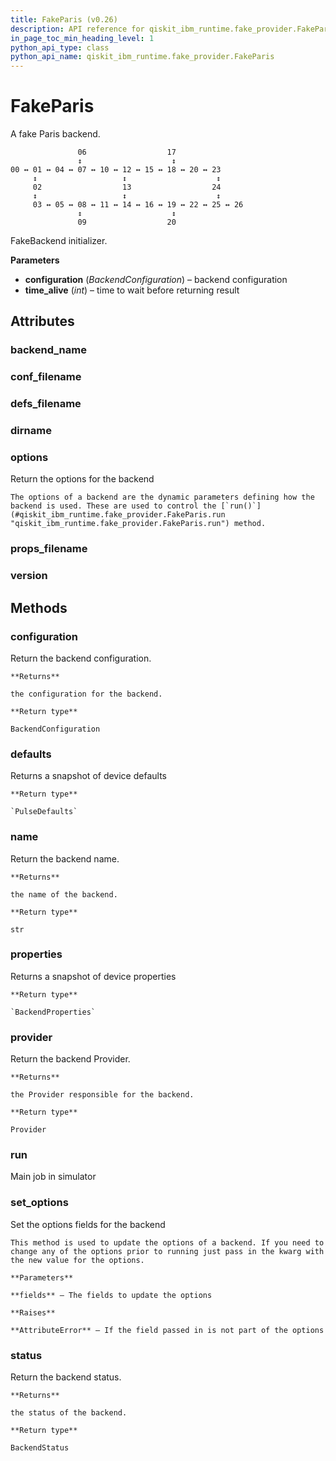 ```yaml
---
title: FakeParis (v0.26)
description: API reference for qiskit_ibm_runtime.fake_provider.FakeParis in qiskit-ibm-runtime v0.26
in_page_toc_min_heading_level: 1
python_api_type: class
python_api_name: qiskit_ibm_runtime.fake_provider.FakeParis
---
```


# FakeParis

<Class id="qiskit_ibm_runtime.fake_provider.FakeParis" isDedicatedPage={true} github="https://github.com/Qiskit/qiskit-ibm-runtime/tree/stable/0.26/qiskit_ibm_runtime/fake_provider/backends/paris/fake_paris.py#L44-L64" signature="FakeParis" modifiers="class">
  A fake Paris backend.

  ```text
                 06                  17
                 ↕                    ↕
  00 ↔ 01 ↔ 04 ↔ 07 ↔ 10 ↔ 12 ↔ 15 ↔ 18 ↔ 20 ↔ 23
       ↕                   ↕                    ↕
       02                  13                  24
       ↕                   ↕                    ↕
       03 ↔ 05 ↔ 08 ↔ 11 ↔ 14 ↔ 16 ↔ 19 ↔ 22 ↔ 25 ↔ 26
                 ↕                    ↕
                 09                  20
  ```

  FakeBackend initializer.

  **Parameters**

  *   **configuration** (*BackendConfiguration*) – backend configuration
  *   **time\_alive** (*int*) – time to wait before returning result

  ## Attributes

  ### backend\_name

  <Attribute id="qiskit_ibm_runtime.fake_provider.FakeParis.backend_name" attributeValue="'fake_paris'" />

  ### conf\_filename

  <Attribute id="qiskit_ibm_runtime.fake_provider.FakeParis.conf_filename" attributeValue="'conf_paris.json'" />

  ### defs\_filename

  <Attribute id="qiskit_ibm_runtime.fake_provider.FakeParis.defs_filename" attributeValue="'defs_paris.json'" />

  ### dirname

  <Attribute id="qiskit_ibm_runtime.fake_provider.FakeParis.dirname" attributeValue="'/home/runner/work/qiskit-ibm-runtime/qiskit-ibm-runtime/qiskit_ibm_runtime/fake_provider/backends/paris'" />

  ### options

  <Attribute id="qiskit_ibm_runtime.fake_provider.FakeParis.options">
    Return the options for the backend

    The options of a backend are the dynamic parameters defining how the backend is used. These are used to control the [`run()`](#qiskit_ibm_runtime.fake_provider.FakeParis.run "qiskit_ibm_runtime.fake_provider.FakeParis.run") method.
  </Attribute>

  ### props\_filename

  <Attribute id="qiskit_ibm_runtime.fake_provider.FakeParis.props_filename" attributeValue="'props_paris.json'" />

  ### version

  <Attribute id="qiskit_ibm_runtime.fake_provider.FakeParis.version" attributeValue="1" />

  ## Methods

  ### configuration

  <Function id="qiskit_ibm_runtime.fake_provider.FakeParis.configuration" signature="configuration()">
    Return the backend configuration.

    **Returns**

    the configuration for the backend.

    **Return type**

    BackendConfiguration
  </Function>

  ### defaults

  <Function id="qiskit_ibm_runtime.fake_provider.FakeParis.defaults" github="https://github.com/Qiskit/qiskit-ibm-runtime/tree/stable/0.26/qiskit_ibm_runtime/fake_provider/fake_pulse_backend.py#L29-L33" signature="defaults()">
    Returns a snapshot of device defaults

    **Return type**

    `PulseDefaults`
  </Function>

  ### name

  <Function id="qiskit_ibm_runtime.fake_provider.FakeParis.name" signature="name()">
    Return the backend name.

    **Returns**

    the name of the backend.

    **Return type**

    str
  </Function>

  ### properties

  <Function id="qiskit_ibm_runtime.fake_provider.FakeParis.properties" github="https://github.com/Qiskit/qiskit-ibm-runtime/tree/stable/0.26/qiskit_ibm_runtime/fake_provider/fake_qasm_backend.py#L43-L47" signature="properties()">
    Returns a snapshot of device properties

    **Return type**

    `BackendProperties`
  </Function>

  ### provider

  <Function id="qiskit_ibm_runtime.fake_provider.FakeParis.provider" signature="provider()">
    Return the backend Provider.

    **Returns**

    the Provider responsible for the backend.

    **Return type**

    Provider
  </Function>

  ### run

  <Function id="qiskit_ibm_runtime.fake_provider.FakeParis.run" github="https://github.com/Qiskit/qiskit-ibm-runtime/tree/stable/0.26/qiskit_ibm_runtime/fake_provider/fake_backend.py#L744-L775" signature="run(run_input, **kwargs)">
    Main job in simulator
  </Function>

  ### set\_options

  <Function id="qiskit_ibm_runtime.fake_provider.FakeParis.set_options" signature="set_options(**fields)">
    Set the options fields for the backend

    This method is used to update the options of a backend. If you need to change any of the options prior to running just pass in the kwarg with the new value for the options.

    **Parameters**

    **fields** – The fields to update the options

    **Raises**

    **AttributeError** – If the field passed in is not part of the options
  </Function>

  ### status

  <Function id="qiskit_ibm_runtime.fake_provider.FakeParis.status" signature="status()">
    Return the backend status.

    **Returns**

    the status of the backend.

    **Return type**

    BackendStatus
  </Function>
</Class>

